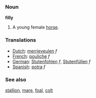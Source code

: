 === Noun ===

'''filly'''

#A young female [[horse]].

=== Translations ===
*[[Dutch]]: [[merrieveulen]] ''f''
*[[French]]: [[pouliche]] ''f''
*[[German]]: [[Stutenfohlen]] ''f'', [[Stutenfüllen]] ''f''
*[[Spanish]]: [[potra]] ''f''

=== See also ===
[[stallion]], [[mare]], [[foal]], [[colt]]